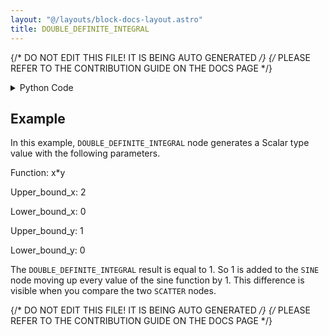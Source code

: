 ```yaml
---
layout: "@/layouts/block-docs-layout.astro"
title: DOUBLE_DEFINITE_INTEGRAL
---
```


{/* DO NOT EDIT THIS FILE! IT IS BEING AUTO GENERATED */}
{/* PLEASE REFER TO THE CONTRIBUTION GUIDE ON THE DOCS PAGE */}


<PythonDocsDisplay docstring={docstring} />

<details>
<summary>Python Code</summary>

```python
from flojoy import flojoy, Scalar
from scipy import integrate
from sympy import parse_expr, lambdify


@flojoy(deps={"sympy": "1.12"})
def DOUBLE_DEFINITE_INTEGRAL(
    function: str = "",
    upper_bound_x: float = 0.0,
    lower_bound_x: float = 0.0,
    upper_bound_y: float = 0.0,
    lower_bound_y: float = 0.0,
) -> Scalar:
    """The DOUBLE_DEFINITE_INTEGRAL node takes a function, upper, and lower bounds as input.

    It then computes a double integral of the given function.

    Example of proper syntax for the function input:
    2*x*y

    Example of improper syntax for the function input:
    2xy

    Parameters
    ----------
    function : str
        The function that we are integrating.
    upper_bound_x : float
        The upper bound for x.
    lower_bound_x : float
        The lower bound for x.
    upper_bound_y : float
        The upper bound for y.
    lower_bound_y : float
        The lower bound for y.

    Returns
    -------
    Scalar
        The result of the double definite integral.
    """

    func = parse_expr(function)
    symbols = tuple(func.free_symbols)

    f = lambdify(symbols, func)

    result = integrate.nquad(
        f, [(lower_bound_x, upper_bound_x), (lower_bound_y, upper_bound_y)]
    )[0]

    return Scalar(c=result)

```

[Find this Flojoy Block on GitHub](https://github.com/flojoy-ai/blocks/blob/main/blocks/TRANSFORMERS/CALCULUS/DOUBLE_DEFINITE_INTEGRAL/DOUBLE_DEFINITE_INTEGRAL.py)

</details>

## Example

<GetHelpWidget />

<AppDisplay app={app} blockName="DOUBLE_DEFINITE_INTEGRAL" client:visible />

In this example, `DOUBLE_DEFINITE_INTEGRAL` node generates a Scalar type value with the following parameters.

Function: x*y

Upper_bound_x: 2

Lower_bound_x: 0

Upper_bound_y: 1

Lower_bound_y: 0

The `DOUBLE_DEFINITE_INTEGRAL` result is equal to 1. So 1 is added to the `SINE` node moving up every value of the sine function by 1. This difference is visible when you compare the two `SCATTER` nodes.


{/* DO NOT EDIT THIS FILE! IT IS BEING AUTO GENERATED */}
{/* PLEASE REFER TO THE CONTRIBUTION GUIDE ON THE DOCS PAGE */}
